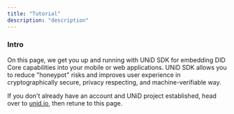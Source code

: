 ```yaml
---
title: "Tutorial"
description: "description"
---
```


### Intro

On this page, we get you up and running with UNiD SDK for embedding DID Core capabilities into your mobile or web applications.
UNiD SDK allows you to reduce "honeypot" risks and improves user experience in cryptographically secure, privacy respecting, and machine-verifiable way.

If you don't already have an account and UNiD project established, head over to [unid.io](https://collabogate.com/products/index.html), then retune to this page.
